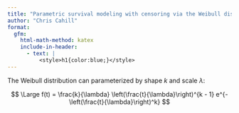 ```yaml
---
title: "Parametric survival modeling with censoring via the Weibull distribution"
author: "Chris Cahill"
format: 
  gfm:
    html-math-method: katex
    include-in-header:
      - text: |
          <style>h1{color:blue;}</style>
---
```


The Weibull distribution can parameterized by shape $k$ and scale $\lambda$:

$$
\Large f(t) = \frac{k}{\lambda} \left(\frac{t}{\lambda}\right)^{k - 1} e^{-\left(\frac{t}{\lambda}\right)^k}
$$


